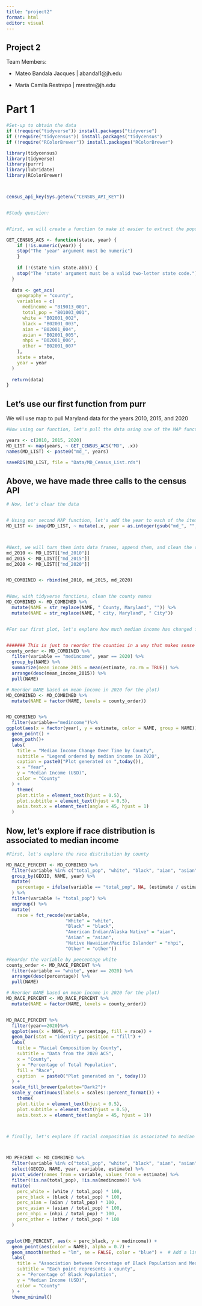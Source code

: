 ```yaml
---
title: "project2"
format: html
editor: visual
---
```


## Project 2

Team Members:

-   Mateo Bandala Jacques \| abandal1\@jh.edu

-   María Camila Restrepo \| mrestre\@jh.edu

# Part 1

```r
#Set-up to obtain the data 
if (!require("tidyverse")) install.packages("tidyverse")
if (!require("tidycensus")) install.packages("tidycensus")
if (!require("RColorBrewer")) install.packages("RColorBrewer")

library(tidycensus)
library(tidyverse)
library(purrr)
library(lubridate)
library(RColorBrewer)



census_api_key(Sys.getenv("CENSUS_API_KEY"))


#Study question: 


#First, we will create a function to make it easier to extract the populatio data we're intested in

GET_CENSUS_ACS <- function(state, year) {
    if (!is.numeric(year)) {
    stop("The 'year' argument must be numeric")
    }
  
    if (!(state %in% state.abb)) {
    stop("The 'state' argument must be a valid two-letter state code.")
  }
  
  data <- get_acs(
    geography = "county",
    variables = c(
      medincome = "B19013_001", 
      total_pop = "B01003_001", 
      white = "B02001_002", 
      black = "B02001_003", 
      aian = "B02001_004",
      asian = "B02001_005", 
      nhpi = "B02001_006", 
      other = "B02001_007"
    ), 
    state = state, 
    year = year
  )
  
  return(data)
}

```

::: callout-note
## Let's use our first function from purr

We will use map to pull Maryland data for the years 2010, 2015, and 2020
:::

```r
#Now using our function, let's pull the data using one of the MAP functions

years <- c(2010, 2015, 2020)
MD_LIST <- map(years, ~ GET_CENSUS_ACS("MD", .x))
names(MD_LIST) <- paste0("md_", years)

saveRDS(MD_LIST, file = "Data/MD_Census_List.rds")

```

::: callout-note
## Above, we have made three calls to the census API
:::

```r

# Now, let's clear the data


# Using our second MAP function, let's add the year to each of the items in the list
MD_LIST <- imap(MD_LIST, ~ mutate(.x, year = as.integer(gsub("md_", "", .y))))



#Next, we will turn them into data frames, append them, and clean the county names, so that they are easier to see in a plot
md_2010 <- MD_LIST[["md_2010"]]
md_2015 <- MD_LIST[["md_2015"]]
md_2020 <- MD_LIST[["md_2020"]]


MD_COMBINED <- rbind(md_2010, md_2015, md_2020)


#Now, with tidyverse functions, clean the county names
MD_COMBINED <- MD_COMBINED %>%
  mutate(NAME = str_replace(NAME, " County, Maryland", "")) %>%
  mutate(NAME = str_replace(NAME, " city, Maryland", " City")) 


#For our first plot, let's explore how much median income has changed for each county in each of the years


####### This is just to reorder the counties in a way that makes sense
county_order <- MD_COMBINED %>%
  filter(variable == "medincome", year == 2020) %>%
  group_by(NAME) %>%
  summarize(mean_income_2015 = mean(estimate, na.rm = TRUE)) %>%
  arrange(desc(mean_income_2015)) %>%
  pull(NAME)

# Reorder NAME based on mean income in 2020 for the plot)
MD_COMBINED <- MD_COMBINED %>%
  mutate(NAME = factor(NAME, levels = county_order))


MD_COMBINED %>%
  filter(variable=="medincome")%>%
ggplot(aes(x = factor(year), y = estimate, color = NAME, group = NAME)) +
  geom_point() +
  geom_path()+
  labs(
    title = "Median Income Change Over Time by County",
    subtitle = "Legend ordered by median income in 2020",
    caption = paste0("Plot generated on ",today()),
    x = "Year",
    y = "Median Income (USD)",
    color = "County"
  ) +
    theme(
    plot.title = element_text(hjust = 0.5),
    plot.subtitle = element_text(hjust = 0.5),
    axis.text.x = element_text(angle = 45, hjust = 1)
  )


```

::: callout-note
## Now, let's explore if race distribution is associated to median income
:::

```r
#First, let's explore the race distribution by county

MD_RACE_PERCENT <- MD_COMBINED %>%
  filter(variable %in% c("total_pop", "white", "black", "aian", "asian", "nhpi", "other")) %>%
  group_by(GEOID, NAME, year) %>%
  mutate(
    percentage = ifelse(variable == "total_pop", NA, (estimate / estimate[variable == "total_pop"]) * 100)
  ) %>%
  filter(variable != "total_pop") %>%
  ungroup() %>%
  mutate(
    race = fct_recode(variable,
                      "White" = "white",
                      "Black" = "black",
                      "American Indian/Alaska Native" = "aian",
                      "Asian" = "asian",
                      "Native Hawaiian/Pacific Islander" = "nhpi",
                      "Other" = "other"))

#Reorder the variable by peecentage white
county_order <- MD_RACE_PERCENT %>%
  filter(variable == "white", year == 2020) %>%
  arrange(desc(percentage)) %>%
  pull(NAME)

# Reorder NAME based on mean income in 2020 for the plot)
MD_RACE_PERCENT <- MD_RACE_PERCENT %>%
  mutate(NAME = factor(NAME, levels = county_order))


MD_RACE_PERCENT %>%
  filter(year==2020)%>%
  ggplot(aes(x = NAME, y = percentage, fill = race)) +
  geom_bar(stat = "identity", position = "fill") +
  labs(
    title = "Racial Composition by County",
    subtitle = "Data from the 2020 ACS",
    x = "County",
    y = "Percentage of Total Population",
    fill = "Race",
    caption  = paste0("Plot generated on ", today())
  ) +
  scale_fill_brewer(palette="Dark2")+
  scale_y_continuous(labels = scales::percent_format()) +
    theme(
    plot.title = element_text(hjust = 0.5),
    plot.subtitle = element_text(hjust = 0.5),
    axis.text.x = element_text(angle = 45, hjust = 1))



# finally, let's explore if racial composition is associated to median income



MD_PERCENT <- MD_COMBINED %>%
  filter(variable %in% c("total_pop", "white", "black", "aian", "asian", "nhpi", "other", "medincome")) %>%
  select(GEOID, NAME, year, variable, estimate) %>%
  pivot_wider(names_from = variable, values_from = estimate) %>%
  filter(!is.na(total_pop), !is.na(medincome)) %>%
  mutate(
    perc_white = (white / total_pop) * 100,
    perc_black = (black / total_pop) * 100,
    perc_aian = (aian / total_pop) * 100,
    perc_asian = (asian / total_pop) * 100,
    perc_nhpi = (nhpi / total_pop) * 100,
    perc_other = (other / total_pop) * 100
  )   


ggplot(MD_PERCENT, aes(x = perc_black, y = medincome)) +
  geom_point(aes(color = NAME), alpha = 0.7) +
  geom_smooth(method = "lm", se = FALSE, color = "blue") +  # Add a linear trend line
  labs(
    title = "Association between Percentage of Black Population and Median Income",
    subtitle = "Each point represents a county",
    x = "Percentage of Black Population",
    y = "Median Income (USD)",
    color = "County"
  ) +
  theme_minimal()


```
